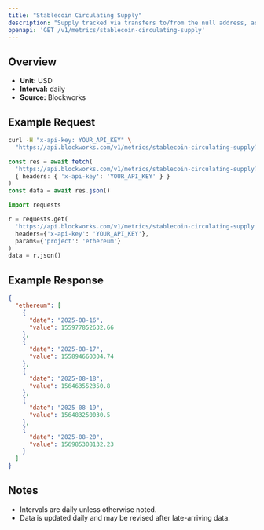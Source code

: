 ```yaml
---
title: "Stablecoin Circulating Supply"
description: "Supply tracked via transfers to/from the null address, as well as distinct issuance and redemption events for supported stablecoins. Circulating supply remove supply held in bridges, token treasuries, and known mint/burn addresses."
openapi: 'GET /v1/metrics/stablecoin-circulating-supply'
---
```


## Overview

- **Unit:** USD
- **Interval:** daily
- **Source:** Blockworks

## Example Request

<CodeGroup>

```bash cURL
curl -H "x-api-key: YOUR_API_KEY" \
  "https://api.blockworks.com/v1/metrics/stablecoin-circulating-supply?project=ethereum"
```

```typescript TypeScript
const res = await fetch(
  'https://api.blockworks.com/v1/metrics/stablecoin-circulating-supply?project=ethereum',
  { headers: { 'x-api-key': 'YOUR_API_KEY' } }
)
const data = await res.json()
```

```python Python
import requests

r = requests.get(
  'https://api.blockworks.com/v1/metrics/stablecoin-circulating-supply',
  headers={'x-api-key': 'YOUR_API_KEY'},
  params={'project': 'ethereum'}
)
data = r.json()
```

</CodeGroup>

## Example Response

```json
{
  "ethereum": [
    {
      "date": "2025-08-16",
      "value": 155977852632.66
    },
    {
      "date": "2025-08-17",
      "value": 155894660304.74
    },
    {
      "date": "2025-08-18",
      "value": 156463552350.8
    },
    {
      "date": "2025-08-19",
      "value": 156483250030.5
    },
    {
      "date": "2025-08-20",
      "value": 156985308132.23
    }
  ]
}
```

## Notes
- Intervals are daily unless otherwise noted.
- Data is updated daily and may be revised after late-arriving data.

